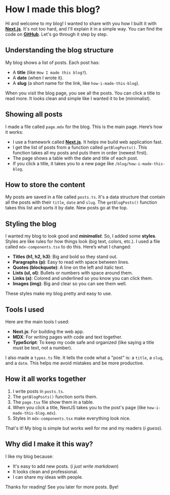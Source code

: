 # How I made this blog?

Hi and welcome to my blog! I wanted to share with you how I built it with **[Next.js](https://nextjs.org/)**. It&apos;s not too hard, and I'll explain it in a simple way. You can find the code on **[GitHub](https://github.com/trotelalexandre/alexandretrotel)**. Let's go through it step by step.

## Understanding the blog structure

My blog shows a list of posts. Each post has:

- A **title** (like `How I made this blog?`).
- A **date** (when I wrote it).
- A **slug** (a short name for the link, like `how-i-made-this-blog`).

When you visit the blog page, you see all the posts. You can click a title to read more. It looks clean and simple like I wanted it to be (minimalist).

## Showing all posts

I made a file called `page.mdx` for the blog. This is the main page. Here’s how it works:

- I use a framework called **[Next.js](https://nextjs.org/)**. It helps me build web application fast.
- I get the list of posts from a function called `getBlogPosts()`. This function takes all my posts and puts them in order (newest first).
- The page shows a table with the date and title of each post.
- If you click a title, it takes you to a new page like `/blog/how-i-made-this-blog`.

## How to store the content

My posts are saved in a file called `posts.ts`. It's a data structure that contain all the posts with their `title`, `date` and `slug`. The `getBlogPosts()` function takes this list and sorts it by date. New posts go at the top.

## Styling the blog

I wanted my blog to look good and **_minimalist_**. So, I added some **styles**. Styles are like rules for how things look (big text, colors, etc.). I used a file called `mdx-components.tsx` to do this. Here’s what I changed:

- **Titles (h1, h2, h3)**: Big and bold so they stand out.
- **Paragraphs (p)**: Easy to read with space between lines.
- **Quotes (blockquote)**: A line on the left and italic text.
- **Lists (ul, ol)**: Bullets or numbers with space around them.
- **Links (a)**: Colored and underlined so you know you can click them.
- **Images (img)**: Big and clear so you can see them well.

These styles make my blog pretty and easy to use.

## Tools I used

Here are the main tools I used:

- **Next.js**: For building the web app.
- **MDX**: For writing pages with code and text together.
- **TypeScript**: To keep my code safe and organized (like saying a title must be text, not a number).

I also made a `types.ts` file. It tells the code what a "post" is: a `title`, a `slug`, and a `date`. This helps me avoid mistakes and be more productive.

## How it all works together

1. I write posts in `posts.ts`.
2. The `getBlogPosts()` function sorts them.
3. The `page.tsx` file show them in a table.
4. When you click a title, NextJS takes you to the post's page (like `how-i-made-this-blog.mdx`).
5. Styles in `mdx-components.tsx` make everything look nice.

That's it! My blog is simple but works well for me and my readers (_i guess_).

## Why did I make it this way?

I like my blog because:

- It's easy to add new posts. (_i just write markdown_)
- It looks clean and professional.
- I can share my ideas with people.

Thanks for reading! See you later for more posts. Bye!
